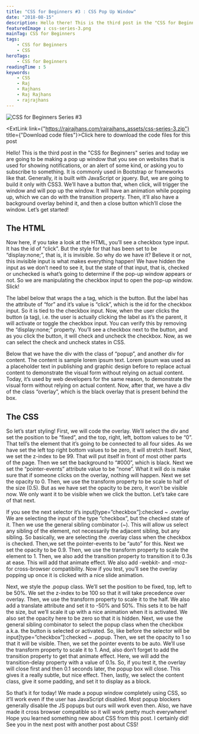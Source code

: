 ```yaml
---
title: "CSS for Beginners #3 : CSS Pop Up Window"
date: "2018-08-15"
description: Hello there! This is the third post in the "CSS for Beginners" series. Today we are going to be making a pop up window completely with CSS and no JS.
featuredImage : css-series-3.png
mainTag: CSS for Beginners
tags:
    - CSS for Beginners
    - CSS
heroTags:
    - CSS for Beginners
readingTime : 5
keywords:
    - CSS
    - Raj
    - Rajhans
    - Raj Rajhans
    - rajrajhans
---
```


![CSS for Beginners Series #3](css-series-3-wide.png "CSS for Beginners Series #3 : Pop Up Window using CSS")

<Alert><ExtLink link={"https://rajrajhans.com/rajrajhans_assets/css-series-3.zip"} title={"Download code files"}>Click here to download the code files for this post</ExtLink></Alert>

Hello! This is the third post in the "CSS for Beginners" series and today we are going to be making a pop up window that you see on websites that is used for showing notifications, or an alert of some kind, or asking you to subscribe to something. It is commonly used in Bootstrap or frameworks like that. Generally, it is built with JavaScript or jquery. But, we are going to build it only with CSS3. We’ll have a button that, when click, will trigger the window and will pop up the window. It will have an animation while popping up, which we can do with the transition property. Then, it’ll also have a background overlay behind it, and then a close button which’ll close the window. Let’s get started!

<p style="display:none;" class="codepen" data-height="400" data-theme-id="dark" data-default-tab="result" data-user="rajrajhans" data-slug-hash="MzJOLq" data-preview="true" style="height: 265px; box-sizing: border-box; display: flex; align-items: center; justify-content: center; border: 2px solid; margin: 1em 0; padding: 1em;" data-pen-title="Day #3 of 30 Days CSS">
  <span>See the Pen <a href="https://codepen.io/rajrajhans/pen/MzJOLq">
  Day #3 of 30 Days CSS</a> by Raj (<a href="https://codepen.io/rajrajhans">@rajrajhans</a>)
  on <a href="https://codepen.io">CodePen</a>.</span>
</p>
<script async src="https://static.codepen.io/assets/embed/ei.js"></script>

## The HTML

Now here, if you take a look at the HTML, you’ll see a checkbox type input. It has the id of “click”. But the style for that has been set to be “display:none;”, that is, it is invisible. So why do we have it? Believe it or not, this invisible input is what makes everything happen! We have hidden the input as we don’t need to see it, but the state of that input, that is, checked or unchecked is what’s going to determine if the pop-up window appears or not. So we are manipulating the checkbox input to open the pop-up window. Slick!

The label below that wraps the a tag, which is the button. But the label has the attribute of “for” and it’s value is “click”, which is the id for the checkbox input. So it is tied to the checkbox input. Now, when the user clicks the button (a tag), i.e. the user is actually clicking the label as it’s the parent, it will activate or toggle the checkbox input. You can verify this by removing the “display:none;” property. You’ll see a checkbox next to the button, and as you click the button, it will check and uncheck the checkbox. Now, as we can select the check and uncheck states in CSS.

Below that we have the div with the class of “popup”, and another div for content. The content is sample lorem ipsum text. Lorem ipsum was used as a placeholder text in publishing and graphic design before to replace actual content to demonstrate the visual form without relying on actual content. Today, it’s used by web developers for the same reason, to demonstrate the visual form without relying on actual content. Now, after that, we have a div of the class “overlay”, which is the black overlay that is present behind the box.

## The CSS

So let’s start styling! First, we will code the overlay. We’ll select the div and set the position to be “fixed”, and the top, right, left, bottom values to be “0”. That tell’s the element that it’s going to be connected to all four sides. As we have set the left top right bottom values to be zero, it will stretch itself. Next, we set the z-index to be 99. That will put itself in front of most other parts of the page. Then we set the background to “#000”, which is black. Next we set the “pointer-events” attribute value to be “none”. What it will do is make sure that if someone clicks on the overlay, nothing will happen. Next we set the opacity to 0. Then, we use the transform property to be scale to half of the size (0.5). But as we have set the opacity to be zero, it won’t be visible now. We only want it to be visible when we click the button. Let’s take care of that next.

If you see the next selector it’s input[type=”checkbox”]:checked ~ .overlay We are selecting the input of the type “checkbox”, but the checked state of it. Then we use the general sibling combinator (~). This will allow us select any sibling of the element, not necessarily the adjacent sibling, but any sibling. So basically, we are selecting the .overlay class when the checkbox is checked. Then,we set the pointer-events to be “auto” for this. Next we set the opacity to be 0.9. Then, we use the transform property to scale the element to 1. Then, we also add the transition property to transition it to 0.3s at ease. This will add that animate effect. We also add -webkit- and -moz- for cross-browser compatibility. Now if you test, you’ll see the overlay popping up once it is clicked with a nice slide animation.

Next, we style the .popup class. We’ll set the position to be fixed, top, left to be 50%. We set the z-index to be 100 so that it will take precedence over overlay. Then, we use the transform property to scale it to the half. We also add a translate attribute and set it to -50% and 50%. This sets it to be half the size, but we’ll scale it up with a nice animation when it is activated. We also set the opacity here to be zero so that it is hidden. Next, we use the general sibling combinator to select the popup class when the checkbox a.k.a. the button is selected or activated. So, like before the selector will be input[type=”checkbox”]:checked ~ .popup. Then, we set the opacity to 1 so that it will be visible. Then, we set the pointer events to be auto. We’ll use the transform property to scale it to 1. And, also don’t forget to add the transition property to get that animate effect. Here, we will add the transition-delay property with a value of 0.1s. So, if you test it, the overlay will close first and then 0.1 seconds later, the popup box will close. This gives it a really subtle, but nice effect. Then, lastly, we select the content class, give it some padding, and set it to display as a block.

So that’s it for today! We made a popup window completely using CSS, so it’ll work even if the user has JavaScript disabled. Most popup blockers generally disable the JS popups but ours will work even then. Also, we have made it cross browser compatible so it will work pretty much everywhere! Hope you learned something new about CSS from this post. I certainly did! See you in the next post with another post about CSS!
